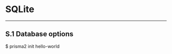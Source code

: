 
# SQLite

---

## S.1 Database options

<Terminal>
  $ prisma2 init hello-world
  <Spacer height={20} />
  <Title primary="How do you want to proceed?" />
  <Spacer height={8} />
  <span>Start from scratch or use an existing SQLite database file.</span>
  <Spacer height={16} />
  <Line />
  <Spacer height={16} />
  <Button label="Create new SQLite file" description="Easy setup to start from scratch" labelWidth={200} isSelected />
  <Button label="Use existing SQLite file" description="Requires the path to the file" labelWidth={200} />
  <Spacer height={16} />
  <Line />
  <Spacer height={16} />
  <Button icon="back" label="Back" description="(Database credentials)" />
</Terminal>

<br/>

## S.2 File path

In this view, it would be great if the trailing `.db` could somehow be fixed since every SQLite DB file has the file extension.

<Terminal>
  $ prisma2 init hello-world
  <Spacer height={20} />
  <Title primary="Enter the path to your SQLite database file" />
  <Spacer height={16} />
  <Line />
  <Spacer height={16} />
  <TextInput label="File path" placeholder="./my.db" isSelected />
  <Spacer height={16} />
  <Line />
  <Spacer height={16} />
  <Button label="Confirm" />
  <Button icon="back" label="Back" description="(Database credentials)" />
</Terminal>

<br/>

## S.2.1 Introspection

<Terminal>
  $ prisma2 init hello-world
  <Spacer height={20} />
  <Introspection progress={26.5}>Introspecting <b>management</b> schema...</Introspection>
</Terminal>

## S.2.2 Tool selection

<Terminal>
  $ prisma2 init hello-world
  <Spacer height={20} />
  <Title primary="Which parts of Prisma do you want to use?" />
  <Spacer height={8} />
  <span>Learn more about the tools at: https://github.com/prisma/prisma2</span>
  <Spacer height={16} />
  <Line />
  <Spacer height={16} />
  <Checkbox label="Photon" description="Type-safe database client" labelWidth={80} isChecked isSelected />
  <Checkbox label="Lift" description="Declarative data modeling & migrations" labelWidth={80} />
  <Spacer height={16} />
  <Line />
  <Spacer height={16} />
  <Button label="Confirm" />
  <Button icon="back" label="Back" description="(Database file path)" />
</Terminal>

<br/>

## S.3 Language selection (start from scratch, i.e. selected Photon + Lift by default)

<Terminal>
  $ prisma2 init hello-world
  <Spacer height={20} />
  <Title primary="Which programming language do you want to use to access your database with Photon?" />
  <Spacer height={16} />
  <Line />
  <Spacer height={16} />
  <Button label="JavaScript" labelWidth={100} isSelected />
  <Button label="TypeScript" labelWidth={100} />
  <Button label="Go" description="(Coming soon)" isDisabled />
  <Spacer height={16} />
  <Line />
  <Spacer height={16} />
  <Button icon="back" label="Back" description="(Database options)" />
</Terminal>

<br/>

## S.3.1 Language selection (selected only Photon)

<Terminal>
  $ prisma2 init hello-world
  <Spacer height={20} />
  <Title primary="Which programming language do you want to use to access your database with Photon?" />
  <Spacer height={16} />
  <Line />
  <Spacer height={16} />
  <Button label="JavaScript" labelWidth={100} isSelected />
  <Button label="TypeScript" labelWidth={100} />
  <Button label="Go" description="(Coming soon)" isDisabled />
  <Spacer height={16} />
  <Line />
  <Spacer height={16} />
  <Button icon="back" label="Back" description="(Tool selection)" />
</Terminal>

<br/>

## S.3.2 Language selection (selected Photon + Lift)

<Terminal>
  $ prisma2 init hello-world
  <Spacer height={20} />
  <Title primary="Which programming language do you want to use to access your database with Photon?" />
  <Spacer height={8} />
  <span>This decision doesn't impact the usage of Lift in your project.</span>
  <Spacer height={16} />
  <Line />
  <Spacer height={16} />
  <Button label="JavaScript" labelWidth={100} isSelected />
  <Button label="TypeScript" labelWidth={100} />
  <Button label="Go" description="(Coming soon)" isDisabled />
  <Spacer height={16} />
  <Line />
  <Spacer height={16} />
  <Button icon="back" label="Back" description="(Tool selection)" />
</Terminal>

<br/>

## S.6.1 Success (only Photon)

TODO

## S.5.3 Success (only Lift)

<Terminal>
  $ prisma2 init hello-world
  <Spacer height={20} />
  <Success message="You're all set!" />
  <Spacer height={20} />
  <Title primary="Introspection was successful" />
  <Spacer height={8} />
  <span>We found <b>11 tables</b> in your SQLite database file.</span >
  <Spacer height={16} />
  <Line />
  <Spacer height={16} />
  <Title primary="What did we do for you?" />
  <Spacer height={8} />
  <span>We created the Prisma schema file for your project.</span>
  <Spacer height={4} />
  <span>You can find it in <b>hello-world/schema.prisma</b>.</span>
  <Spacer height={16} />
  <Line />
  <Spacer height={16} />
  <Title primary="What next?" />
  <Spacer height={8} />
  <span>Run the following commands to continue:</span><br />
  <br />
  <span><code>$ TODO</code></span><br />
  <span><code>$ TODO</code></span><br />
  <br />
  <span>Learn more about the development mode:</span><br />
  <br />
  <span>https://github.com/prisma/prisma2/blob/master/docs/development-mode.md</span><br />
</Terminal>

## S.6.1 Success (Photon + Lift)

TODO

<Terminal>
  $ prisma2 init hello-world
  <Spacer height={20} />
  <Success message="You're all set!" />
  <Spacer height={20} />
  <SectionTitle>Introspection was successful.</SectionTitle>
  <Spacer height={8} />
  <span>Result: <b>11 tables</b> have been found in your SQLite database file.</span>
  <Spacer height={16} />
  <Line />
  <Spacer height={16} />
  <SectionTitle>What files were created?</SectionTitle>
  <Spacer height={8} />
  <span>The following files have been created:</span><br />
  <br />
  <ul>
    <li>project.prisma</li>
  </ul>
  <Spacer height={16} />
  <Line />
  <Spacer height={16} />
  <SectionTitle>What next?</SectionTitle>
  <Spacer height={8} />
  <span>Run the following commands to continue:</span><br />
  <br />
  <span><code>$ TODO</code></span><br />
  <span><code>$ TODO</code></span><br />
  <br />
  <span>Learn more about the development mode:</span><br />
  <br />
  <span>https://github.com/prisma/prisma2/blob/master/docs/development-mode.md</span><br />
</Terminal>


## S.6.3 Success (only Lift)

<Terminal>
  $ prisma2 init hello-world
  <Spacer height={20} />
  <Success message="You're all set!" />
  <Spacer height={20} />
  <SectionTitle>Introspection was successful.</SectionTitle>
  <Spacer height={8} />
  <span>Result: <b>11 tables</b> have been found in your SQLite database file.</span>
  <Spacer height={16} />
  <Line />
  <Spacer height={16} />
  <SectionTitle>What files were created?</SectionTitle>
  <Spacer height={8} />
  <span>The Prisma schema file for your project has been created.</span><br />
  <br />
  <span>You can find it in <b>hello-world/schema.prisma</b>.</span>
  <Spacer height={16} />
  <Line />
  <Spacer height={16} />
  <SectionTitle>What next?</SectionTitle>
  <Spacer height={8} />
  <span>Run the following commands to continue:</span >
  <Spacer height={8} />
  <Command>cd hello-world</Command>
  <Spacer height={4} />
  <Command>$ prisma dev</Command>
  <Spacer height={16} />
  <div>Learn more about using only Lift in the docs:</div >
  <Spacer height={4} />
  <div>https://github.com/prisma/prisma2/blob/master/docs/lift/use-only-lift.md</div>
</Terminal>

<br />
<br />
<br />